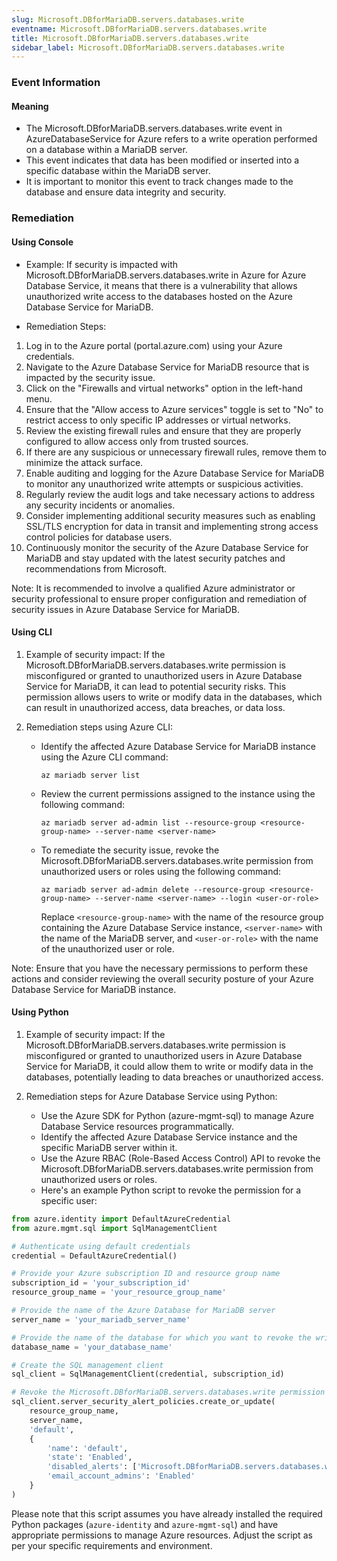```yaml
--- 
slug: Microsoft.DBforMariaDB.servers.databases.write
eventname: Microsoft.DBforMariaDB.servers.databases.write
title: Microsoft.DBforMariaDB.servers.databases.write
sidebar_label: Microsoft.DBforMariaDB.servers.databases.write
---
```

                       
### Event Information

#### Meaning

- The Microsoft.DBforMariaDB.servers.databases.write event in AzureDatabaseService for Azure refers to a write operation performed on a database within a MariaDB server.
- This event indicates that data has been modified or inserted into a specific database within the MariaDB server.
- It is important to monitor this event to track changes made to the database and ensure data integrity and security.

### Remediation

#### Using Console

- Example: If security is impacted with Microsoft.DBforMariaDB.servers.databases.write in Azure for Azure Database Service, it means that there is a vulnerability that allows unauthorized write access to the databases hosted on the Azure Database Service for MariaDB.

- Remediation Steps:
1. Log in to the Azure portal (portal.azure.com) using your Azure credentials.
2. Navigate to the Azure Database Service for MariaDB resource that is impacted by the security issue.
3. Click on the "Firewalls and virtual networks" option in the left-hand menu.
4. Ensure that the "Allow access to Azure services" toggle is set to "No" to restrict access to only specific IP addresses or virtual networks.
5. Review the existing firewall rules and ensure that they are properly configured to allow access only from trusted sources.
6. If there are any suspicious or unnecessary firewall rules, remove them to minimize the attack surface.
7. Enable auditing and logging for the Azure Database Service for MariaDB to monitor any unauthorized write attempts or suspicious activities.
8. Regularly review the audit logs and take necessary actions to address any security incidents or anomalies.
9. Consider implementing additional security measures such as enabling SSL/TLS encryption for data in transit and implementing strong access control policies for database users.
10. Continuously monitor the security of the Azure Database Service for MariaDB and stay updated with the latest security patches and recommendations from Microsoft.

Note: It is recommended to involve a qualified Azure administrator or security professional to ensure proper configuration and remediation of security issues in Azure Database Service for MariaDB.

#### Using CLI

1. Example of security impact: If the Microsoft.DBforMariaDB.servers.databases.write permission is misconfigured or granted to unauthorized users in Azure Database Service for MariaDB, it can lead to potential security risks. This permission allows users to write or modify data in the databases, which can result in unauthorized access, data breaches, or data loss.

2. Remediation steps using Azure CLI:
   - Identify the affected Azure Database Service for MariaDB instance using the Azure CLI command: 
     ```
     az mariadb server list
     ```
   - Review the current permissions assigned to the instance using the following command:
     ```
     az mariadb server ad-admin list --resource-group <resource-group-name> --server-name <server-name>
     ```
   - To remediate the security issue, revoke the Microsoft.DBforMariaDB.servers.databases.write permission from unauthorized users or roles using the following command:
     ```
     az mariadb server ad-admin delete --resource-group <resource-group-name> --server-name <server-name> --login <user-or-role>
     ```
     Replace `<resource-group-name>` with the name of the resource group containing the Azure Database Service instance, `<server-name>` with the name of the MariaDB server, and `<user-or-role>` with the name of the unauthorized user or role.

Note: Ensure that you have the necessary permissions to perform these actions and consider reviewing the overall security posture of your Azure Database Service for MariaDB instance.

#### Using Python

1. Example of security impact: If the Microsoft.DBforMariaDB.servers.databases.write permission is misconfigured or granted to unauthorized users in Azure Database Service for MariaDB, it could allow them to write or modify data in the databases, potentially leading to data breaches or unauthorized access.

2. Remediation steps for Azure Database Service using Python:
   - Use the Azure SDK for Python (azure-mgmt-sql) to manage Azure Database Service resources programmatically.
   - Identify the affected Azure Database Service instance and the specific MariaDB server within it.
   - Use the Azure RBAC (Role-Based Access Control) API to revoke the Microsoft.DBforMariaDB.servers.databases.write permission from unauthorized users or roles.
   - Here's an example Python script to revoke the permission for a specific user:

```python
from azure.identity import DefaultAzureCredential
from azure.mgmt.sql import SqlManagementClient

# Authenticate using default credentials
credential = DefaultAzureCredential()

# Provide your Azure subscription ID and resource group name
subscription_id = 'your_subscription_id'
resource_group_name = 'your_resource_group_name'

# Provide the name of the Azure Database for MariaDB server
server_name = 'your_mariadb_server_name'

# Provide the name of the database for which you want to revoke the write permission
database_name = 'your_database_name'

# Create the SQL management client
sql_client = SqlManagementClient(credential, subscription_id)

# Revoke the Microsoft.DBforMariaDB.servers.databases.write permission for a specific user
sql_client.server_security_alert_policies.create_or_update(
    resource_group_name,
    server_name,
    'default',
    {
        'name': 'default',
        'state': 'Enabled',
        'disabled_alerts': ['Microsoft.DBforMariaDB.servers.databases.write'],
        'email_account_admins': 'Enabled'
    }
)
```

Please note that this script assumes you have already installed the required Python packages (`azure-identity` and `azure-mgmt-sql`) and have appropriate permissions to manage Azure resources. Adjust the script as per your specific requirements and environment.


 